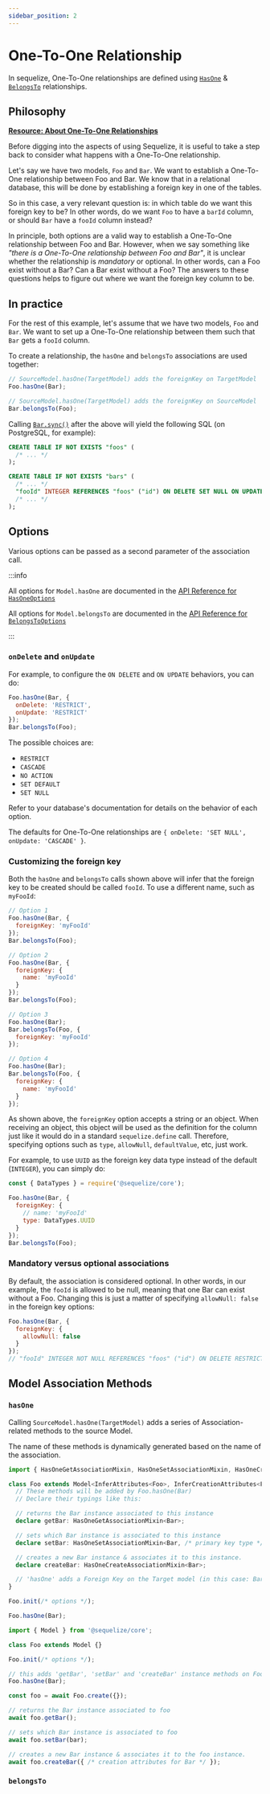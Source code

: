 ```yaml
---
sidebar_position: 2
---
```



# One-To-One Relationship

In sequelize, One-To-One relationships are defined using [`HasOne`](pathname:///api/classes/Model.html#hasOne) & [`BelongsTo`](pathname:///api/classes/Model.html#belongsTo) relationships.

## Philosophy

[**Resource: About One-To-One Relationships**](https://en.wikipedia.org/wiki/One-to-one_%28data_model%29)

Before digging into the aspects of using Sequelize, it is useful to take a step back to consider what happens with a One-To-One relationship.

Let's say we have two models, `Foo` and `Bar`.
We want to establish a One-To-One relationship between Foo and Bar.
We know that in a relational database, this will be done by establishing a foreign key in one of the tables.

So in this case, a very relevant question is: in which table do we want this foreign key to be? In other words,
do we want `Foo` to have a `barId` column, or should `Bar` have a `fooId` column instead?

In principle, both options are a valid way to establish a One-To-One relationship between Foo and Bar.
However, when we say something like *"there is a One-To-One relationship between Foo and Bar"*, it is unclear whether the relationship is *mandatory* or optional.
In other words, can a Foo exist without a Bar? Can a Bar exist without a Foo? The answers to these questions helps to figure out where we want the foreign key column to be.

## In practice

For the rest of this example, let's assume that we have two models, `Foo` and `Bar`.
We want to set up a One-To-One relationship between them such that `Bar` gets a `fooId` column.

To create a relationship, the `hasOne` and `belongsTo` associations are used together:

```javascript
// SourceModel.hasOne(TargetModel) adds the foreignKey on TargetModel
Foo.hasOne(Bar);

// SourceModel.hasOne(TargetModel) adds the foreignKey on SourceModel
Bar.belongsTo(Foo);
```

Calling [`Bar.sync()`](pathname:///api/classes/Model.html#sync) after the above will yield the following SQL (on PostgreSQL, for example):

```sql
CREATE TABLE IF NOT EXISTS "foos" (
  /* ... */
);

CREATE TABLE IF NOT EXISTS "bars" (
  /* ... */
  "fooId" INTEGER REFERENCES "foos" ("id") ON DELETE SET NULL ON UPDATE CASCADE
  /* ... */
);
```

## Options

Various options can be passed as a second parameter of the association call.

:::info

All options for `Model.hasOne` are documented in the [API Reference for `HasOneOptions`](pathname:///api/interfaces/HasOneOptions.html)

All options for `Model.belongsTo` are documented in the [API Reference for `BelongsToOptions`](pathname:///api/interfaces/BelongsToOptions.html)

:::

### `onDelete` and `onUpdate`

For example, to configure the `ON DELETE` and `ON UPDATE` behaviors, you can do:

```js
Foo.hasOne(Bar, {
  onDelete: 'RESTRICT',
  onUpdate: 'RESTRICT'
});
Bar.belongsTo(Foo);
```

The possible choices are:

- `RESTRICT`
- `CASCADE`
- `NO ACTION`
- `SET DEFAULT`
- `SET NULL`

Refer to your database's documentation for details on the behavior of each option.

The defaults for One-To-One relationships are `{ onDelete: 'SET NULL', onUpdate: 'CASCADE' }`.

### Customizing the foreign key

Both the `hasOne` and `belongsTo` calls shown above will infer that the foreign key to be created should be called `fooId`. To use a different name, such as `myFooId`:

```js
// Option 1
Foo.hasOne(Bar, {
  foreignKey: 'myFooId'
});
Bar.belongsTo(Foo);

// Option 2
Foo.hasOne(Bar, {
  foreignKey: {
    name: 'myFooId'
  }
});
Bar.belongsTo(Foo);

// Option 3
Foo.hasOne(Bar);
Bar.belongsTo(Foo, {
  foreignKey: 'myFooId'
});

// Option 4
Foo.hasOne(Bar);
Bar.belongsTo(Foo, {
  foreignKey: {
    name: 'myFooId'
  }
});
```

As shown above, the `foreignKey` option accepts a string or an object. When receiving an object, this object will be used as the definition for the column just like it would do in a standard `sequelize.define` call. Therefore, specifying options such as `type`, `allowNull`, `defaultValue`, etc, just  work.

For example, to use `UUID` as the foreign key data type instead of the default (`INTEGER`), you can simply do:

```js
const { DataTypes } = require('@sequelize/core');

Foo.hasOne(Bar, {
  foreignKey: {
    // name: 'myFooId'
    type: DataTypes.UUID
  }
});
Bar.belongsTo(Foo);
```

### Mandatory versus optional associations

By default, the association is considered optional. In other words, in our example, the `fooId` is allowed to be null, meaning that one Bar can exist without a Foo. Changing this is just a matter of specifying `allowNull: false` in the foreign key options:

```js
Foo.hasOne(Bar, {
  foreignKey: {
    allowNull: false
  }
});
// "fooId" INTEGER NOT NULL REFERENCES "foos" ("id") ON DELETE RESTRICT ON UPDATE RESTRICT
```


## Model Association Methods

### `hasOne`

Calling `SourceModel.hasOne(TargetModel)` adds a series of Association-related methods to the source Model.

The name of these methods is dynamically generated based on the name of the association.

<Tabs>
<TabItem value="ts" label="TypeScript">

```typescript
import { HasOneGetAssociationMixin, HasOneSetAssociationMixin, HasOneCreateAssociationMixin, InferAttributes, InferCreationAttributes, Model } from '@sequelize/core';

class Foo extends Model<InferAttributes<Foo>, InferCreationAttributes<Foo>> {
  // These methods will be added by Foo.hasOne(Bar)
  // Declare their typings like this:

  // returns the Bar instance associated to this instance
  declare getBar: HasOneGetAssociationMixin<Bar>;

  // sets which Bar instance is associated to this instance
  declare setBar: HasOneSetAssociationMixin<Bar, /* primary key type */ Bar['id']>;

  // creates a new Bar instance & associates it to this instance.
  declare createBar: HasOneCreateAssociationMixin<Bar>;

  // 'hasOne' adds a Foreign Key on the Target model (in this case: Bar), so no foreign key to declare here.
}

Foo.init(/* options */);

Foo.hasOne(Bar);
```

</TabItem>
<TabItem value="js" label="JavaScript (CJS)">

```typescript
import { Model } from '@sequelize/core';

class Foo extends Model {}

Foo.init(/* options */);

// this adds 'getBar', 'setBar' and 'createBar' instance methods on Foo
Foo.hasOne(Bar);

const foo = await Foo.create({});

// returns the Bar instance associated to foo
await foo.getBar();

// sets which Bar instance is associated to foo
await foo.setBar(bar);

// creates a new Bar instance & associates it to the foo instance.
await foo.createBar({ /* creation attributes for Bar */ });
```

</TabItem>
</Tabs>

### `belongsTo`


<BelongsToMethods />
